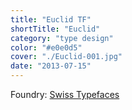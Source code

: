 ```yaml
---
title: "Euclid TF"
shortTitle: "Euclid"
category: "type design"
color: "#e0e0d5"
cover: "./Euclid-001.jpg"
date: "2013-07-15"
---
```


Foundry: <a class="link" href="https://info.2gis.com/"><span class="wavy" data-content="Swiss Typefaces">Swiss Typefaces</span></a>





